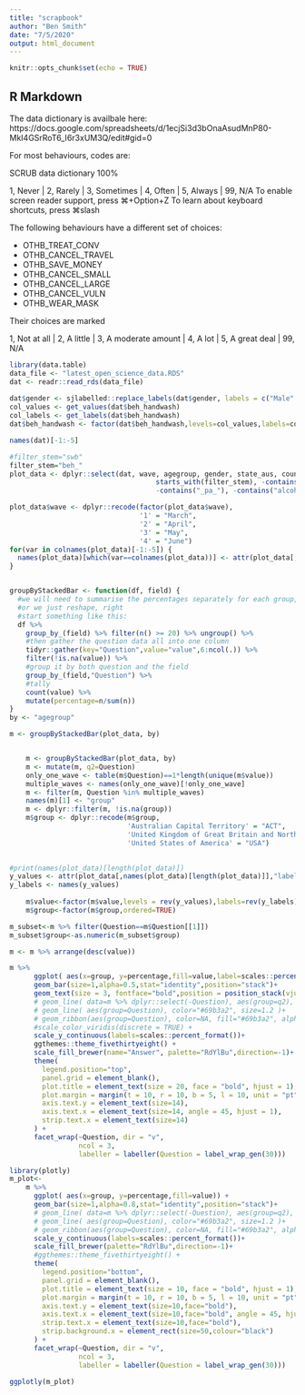 ```yaml
---
title: "scrapbook"
author: "Ben Smith"
date: "7/5/2020"
output: html_document
---
```


```r
knitr::opts_chunk$set(echo = TRUE)
```

## R Markdown

The data dictionary is availbale here: https://docs.google.com/spreadsheets/d/1ecjSi3d3bOnaAsudMnP80-MkI4GSrRoT6_I6r3xUM3Q/edit#gid=0



For most behaviours, codes are:
  
  
SCRUB data dictionary
100%

1, Never | 2, Rarely | 3, Sometimes | 4, Often | 5, Always | 99, N/A
To enable screen reader support, press ⌘+Option+Z To learn about keyboard shortcuts, press ⌘slash
 

The following behaviours have a different set of choices:
 
 - OTHB_TREAT_CONV
 - OTHB_CANCEL_TRAVEL
 - OTHB_SAVE_MONEY
 - OTHB_CANCEL_SMALL
 - OTHB_CANCEL_LARGE
 - OTHB_CANCEL_VULN
 - OTHB_WEAR_MASK
 
 
Their choices are marked
 		


1, Not at all | 2, A little | 3, A moderate amount | 4, A lot | 5, A great deal | 99, N/A

```r
library(data.table)
data_file <- "latest_open_science_data.RDS"
dat <- readr::read_rds(data_file)
  
dat$gender <- sjlabelled::replace_labels(dat$gender, labels = c("Male" = 1, "Female" = 2, "Other" = 3))
col_values <- get_values(dat$beh_handwash)
col_labels <- get_labels(dat$beh_handwash)
dat$beh_handwash <- factor(dat$beh_handwash,levels=col_values,labels=col_labels,ordered = TRUE)

names(dat)[-1:-5]

```


```r
#filter_stem="swb"
filter_stem="beh_"
plot_data <- dplyr::select(dat, wave, agegroup, gender, state_aus, country,
                                    starts_with(filter_stem), -contains("other"),
                                    -contains("_pa_"), -contains("alcohol"), -contains("w3"))

plot_data$wave <- dplyr::recode(factor(plot_data$wave),
                                '1' = "March",
                                '2' = "April",
                                '3' = "May",
                                '4' = "June")
for(var in colnames(plot_data)[-1:-5]) {
  names(plot_data)[which(var==colnames(plot_data))] <- attr(plot_data[,deparse(as.name(var))], "label")
}


groupByStackedBar <- function(df, field) {
  #we will need to summarise the percentages separately for each group, I think.
  #or we just reshape, right
  #start something like this:
  df %>% 
    group_by_(field) %>% filter(n() >= 20) %>% ungroup() %>% 
    #then gather the question data all into one column
    tidyr::gather(key="Question",value="value",6:ncol(.)) %>%
    filter(!is.na(value)) %>%
    #group it by both question and the field
    group_by_(field,"Question") %>% 
    #tally
    count(value) %>%
    mutate(percentage=n/sum(n))
}
by <- "agegroup"

m <- groupByStackedBar(plot_data, by)


    m <- groupByStackedBar(plot_data, by)
    m <- mutate(m, q2=Question)
    only_one_wave <- table(m$Question)==1*length(unique(m$value))
    multiple_waves <- names(only_one_wave)[!only_one_wave]
    m <- filter(m, Question %in% multiple_waves)
    names(m)[1] <- "group"
    m <- dplyr::filter(m, !is.na(group))
    m$group <- dplyr::recode(m$group,
                             'Australian Capital Territory' = "ACT",
                             'United Kingdom of Great Britain and Northern Ireland' = "UK",
                             'United States of America' = "USA")
    

```

```r
#print(names(plot_data)[length(plot_data)])
y_values <- attr(plot_data[,names(plot_data)[length(plot_data)]],"labels")
y_labels <- names(y_values)
    
    m$value<-factor(m$value,levels = rev(y_values),labels=rev(y_labels))
    m$group<-factor(m$group,ordered=TRUE)
```


```r
m_subset<-m %>% filter(Question==m$Question[[1]])
m_subset$group<-as.numeric(m_subset$group)
```

```r
m <- m %>% arrange(desc(value))
```


```r
m %>%
      ggplot( aes(x=group, y=percentage,fill=value,label=scales::percent(percentage,accuracy = 1))) +
      geom_bar(size=1,alpha=0.5,stat="identity",position="stack")+
      geom_text(size = 3, fontface="bold",position = position_stack(vjust = 0.5))+
      # geom_line( data=m %>% dplyr::select(-Question), aes(group=q2), color="grey", size=0.5, alpha=0.5) +
      # geom_line( aes(group=Question), color="#69b3a2", size=1.2 )+
      # geom_ribbon(aes(group=Question), color=NA, fill="#69b3a2", alpha=0.1)+
      #scale_color_viridis(discrete = TRUE) +
      scale_y_continuous(labels=scales::percent_format())+
      ggthemes::theme_fivethirtyeight() +
      scale_fill_brewer(name="Answer", palette="RdYlBu",direction=-1)+
      theme(
        legend.position="top",
        panel.grid = element_blank(),
        plot.title = element_text(size = 20, face = "bold", hjust = 1),
        plot.margin = margin(t = 10, r = 10, b = 5, l = 10, unit = "pt"),
        axis.text.y = element_text(size=14),
        axis.text.x = element_text(size=14, angle = 45, hjust = 1),
        strip.text.x = element_text(size=14)
      ) +
      facet_wrap(~Question, dir = "v",
                 ncol = 3,
                 labeller = labeller(Question = label_wrap_gen(30)))
```

```r
library(plotly)
m_plot<-
    m %>%
      ggplot( aes(x=group, y=percentage,fill=value)) +
      geom_bar(size=1,alpha=0.8,stat="identity",position="stack")+
      # geom_line( data=m %>% dplyr::select(-Question), aes(group=q2), color="grey", size=0.5, alpha=0.5) +
      # geom_line( aes(group=Question), color="#69b3a2", size=1.2 )+
      # geom_ribbon(aes(group=Question), color=NA, fill="#69b3a2", alpha=0.1)+
      scale_y_continuous(labels=scales::percent_format())+
      scale_fill_brewer(palette="RdYlBu",direction=-1)+
      #ggthemes::theme_fivethirtyeight() +
      theme(
        legend.position="bottom",
        panel.grid = element_blank(),
        plot.title = element_text(size = 10, face = "bold", hjust = 1),
        plot.margin = margin(t = 10, r = 10, b = 5, l = 10, unit = "pt"),
        axis.text.y = element_text(size=10,face="bold"),
        axis.text.x = element_text(size=10,face="bold", angle = 45, hjust = 1),
        strip.text.x = element_text(size=10,face="bold"),
        strip.background.x = element_rect(size=50,colour="black")
      ) +
      facet_wrap(~Question, dir = "v",
                 ncol = 3,
                 labeller = labeller(Question = label_wrap_gen(30))) 

ggplotly(m_plot)
```



